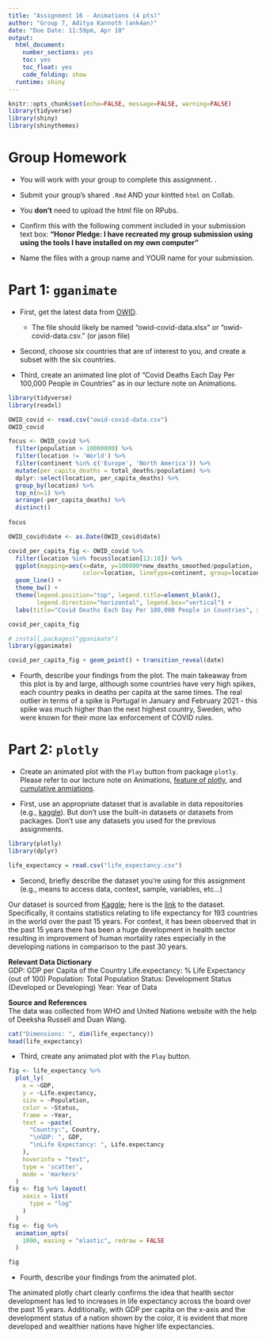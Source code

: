 ```yaml
---
title: "Assignment 16 - Animations (4 pts)"
author: "Group 7, Aditya Kannoth (ank4an)"
date: "Due Date: 11:59pm, Apr 10"
output:
  html_document:
    number_sections: yes
    toc: yes
    toc_float: yes
    code_folding: show
  runtime: shiny    
---
```


```r
knitr::opts_chunk$set(echo=FALSE, message=FALSE, warning=FALSE)
library(tidyverse)
library(shiny)
library(shinythemes)
```

# Group Homework 

- You will work with your group to complete this assignment.
.
- Submit your group's shared `.Rmd` AND your kintted `html` on Collab.

- You **don't** need to upload the html file on RPubs. 

- Confirm this with the following comment included in your submission text box: **"Honor Pledge: I have recreated my group submission using using the tools I have installed on my own computer"**
    
- Name the files with a group name and YOUR name for your submission.


# Part 1: `gganimate`

- First, get the latest data from [OWID](https://ourworldindata.org/covid-deaths).
      
   - The file should likely be named "owid-covid-data.xlsx" or "owid-covid-data.csv." (or jason file)
      
- Second, choose six countries that are of interest to you, and create a subset with the six countries.

- Third, create an animated line plot of "Covid Deaths Each Day Per 100,000 People in Countries" as in our lecture note on Animations.  


```r
library(tidyverse)
library(readxl)

OWID_covid <- read.csv("owid-covid-data.csv")
OWID_covid
```

```r
focus <- OWID_covid %>% 
  filter(population > 10000000) %>%
  filter(location != 'World') %>%
  filter(continent %in% c('Europe', 'North America')) %>%
  mutate(per_capita_deaths = total_deaths/population) %>%
  dplyr::select(location, per_capita_deaths) %>% 
  group_by(location) %>% 
  top_n(n=1) %>% 
  arrange(-per_capita_deaths) %>%
  distinct()  
  
focus

```

```r
OWID_covid$date <- as.Date(OWID_covid$date)

covid_per_capita_fig <- OWID_covid %>% 
  filter(location %in% focus$location[13:18]) %>%
  ggplot(mapping=aes(x=date, y=100000*new_deaths_smoothed/population,
                     color=location, linetype=continent, group=location)) + 
  geom_line() + 
  theme_bw() + 
  theme(legend.position="top", legend.title=element_blank(), 
        legend.direction="horizontal", legend.box="vertical") +
  labs(title="Covid Deaths Each Day Per 100,000 People in Countries", x="Date", y="Mortality rate")

covid_per_capita_fig
```

```r
# install.packages("gganimate")
library(gganimate)

covid_per_capita_fig + geom_point() + transition_reveal(date)  
```

- Fourth, describe your findings from the plot.
The main takeaway from this plot is by and large, although some countries have very high spikes, each country peaks in deaths per capita at the same times. The real outlier in terms of a spike is Portugal in January and February 2021 - this spike was much higher than the next highest country, Sweden, who were known for their more lax enforcement of COVID rules. 


# Part 2: `plotly`

- Create an animated plot with the `Play` button from package `plotly`. Please refer to our lecture note on Animations, [feature of plotly](https://plotly.com/r/animations/), and [cumulative anmiations](https://plotly.com/r/cumulative-animations/).

- First, use an appropriate dataset that is available in data repositories (e.g., [kaggle](https://www.kaggle.com/datasets)). But don't use the built-in datasets or datasets from packages. Don't use any datasets you used for the previous assignments.

```r
library(plotly)
library(dplyr)
```

```r
life_expectancy = read.csv("life_expectancy.csv")
```

- Second, briefly describe the dataset you're using for this assignment (e.g., means to access data, context, sample, variables, etc...)

Our dataset is sourced from [Kaggle](https://www.kaggle.com/); here is the [link](https://www.kaggle.com/datasets/kumarajarshi/life-expectancy-who) to the dataset. Specifically, it contains statistics relating to life expectancy for 193 countries in the world over the past 15 years. For context, it has been observed that in the past 15 years there has been a huge development in health sector resulting in improvement of human mortality rates especially in the developing nations in comparison to the past 30 years.

**Relevant Data Dictionary**  
GDP: GDP per Capita of the Country
Life.expectancy: % Life Expectancy (out of 100)
Population: Total Population
Status: Development Status (Developed or Developing)
Year: Year of Data

**Source and References**  
The data was collected from WHO and United Nations website with the help of Deeksha Russell and Duan Wang.

```r
cat("Dimensions: ", dim(life_expectancy))
head(life_expectancy)
```
   
- Third, create any animated plot with the `Play` button.  

```r


fig <- life_expectancy %>%
  plot_ly(
    x = ~GDP, 
    y = ~Life.expectancy, 
    size = ~Population, 
    color = ~Status, 
    frame = ~Year, 
    text = ~paste(
      "Country:", Country,
      "\nGDP: ", GDP,
      "\nLife Expectancy: ", Life.expectancy
    ), 
    hoverinfo = "text",
    type = 'scatter',
    mode = 'markers'
  )
fig <- fig %>% layout(
    xaxis = list(
      type = "log"
    )
  )
fig <- fig %>%
  animation_opts(
    1000, easing = "elastic", redraw = FALSE
  )

fig
```

- Fourth, describe your findings from the animated plot. 

The animated plotly chart clearly confirms the idea that health sector development has led to increases in life expectancy across the board over the past 15 years. Additionally, with GDP per capita on the x-axis and the development status of a nation shown by the color, it is evident that more developed and wealthier nations have higher life expectancies.

